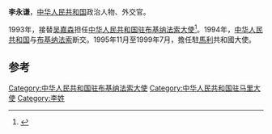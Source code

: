 '''李永谦'''，[[中华人民共和国|中华人民共和国]]政治人物、外交官。

1993年，接替[[吴嘉森|吴嘉森]]担任[[中国驻布基纳法索大使列表|中华人民共和国驻布基纳法索大使]]<ref>{{cite web|author=中华人民共和国外交部|title=中国驻布基纳法索历任大使|url=http://www.mfa.gov.cn/chn/pds/ziliao/wjrw/2167/2170/t9179.htm|publisher=中华人民共和国外交部|accessdate=2012-03-03}}</ref>。1994年，[[中华人民共和国|中华人民共和国]]与[[布基纳法索|布基纳法索]]断交。1995年11月至1999年7月，擔任駐[[馬利|馬利]]共和國大使。

== 参考 ==
{{reflist}}
{{start box}}
{{s-dip}}
{{succession box|[[武東和|武東和]]|[[程濤|程濤]]|[[中國駐馬里大使列表|中華人民共和國駐馬里大使]]|1995年11月－1999年7月}}
{{succession box|[[吴嘉森|吴嘉森]]|[[李健_(外交官)|李健]]|[[中国驻布基纳法索大使列表|中华人民共和国驻布基纳法索大使]]|1993年9月－1994年2月}}
{{end box}}
{{中国政治人物小作品}}

[[Category:中华人民共和国驻布基纳法索大使|Category:中华人民共和国驻布基纳法索大使]]
[[Category:中华人民共和国驻马里大使|Category:中华人民共和国驻马里大使]]
[[Category:李姓|Category:李姓]]